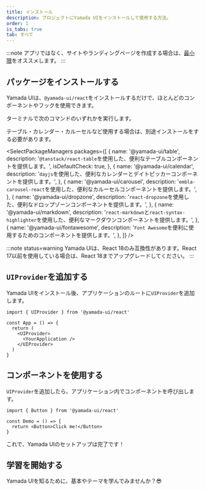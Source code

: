 ```yaml
---
title: インストール
description: プロジェクトにYamada UIをインストールして使用する方法。
order: 1
is_tabs: true
tab: すべて
---
```


:::note
アプリではなく、サイトやランディングページを作成する場合は、[最小限](/getting-started/installation/minimal)をオススメします。
:::

## パッケージをインストールする

Yamada UIは、`@yamada-ui/react`をインストールするだけで、ほとんどのコンポーネントやフックを使用できます。

ターミナルで次のコマンドのいずれかを実行します。

<PackageManagers packageNameOrCommand='@yamada-ui/react' />

テーブル・カレンダー・カルーセルなど使用する場合は、別途インストールをする必要があります。

<SelectPackageManagers
  packages={[
    {
      name: '@yamada-ui/table',
      description: '`@tanstack/react-table`を使用した、便利なテーブルコンポーネントを提供します。',
      isDefaultCheck: true,
    },
    {
      name: '@yamada-ui/calendar',
      description:
        '`dayjs`を使用した、便利なカレンダーとデイトピッカーコンポーネントを提供します。',
    },
    {
      name: '@yamada-ui/carousel',
      description: '`embla-carousel-react`を使用した、便利なカルーセルコンポーネントを提供します。',
    },
    {
      name: '@yamada-ui/dropzone',
      description: '`react-dropzone`を使用した、便利なドロップゾーンコンポーネントを提供します。',
    },
    {
      name: '@yamada-ui/markdown',
      description:
        '`react-markdown`と`react-syntax-highlighter`を使用した、便利なマークダウンコンポーネントを提供します。',
    },
    {
      name: '@yamada-ui/fontawesome',
      description: '`Font Awesome`を便利に使用するためのコンポーネントを提供します。',
    },
  ]}
/>

:::note status=warning
Yamada UIは、React 18のみ互換性があります。React 17以前を使用している場合は、React 18までアップグレードしてください。
:::

## `UIProvider`を追加する

Yamada UIをインストール後、アプリケーションのルートに`UIProvider`を追加します。

```tsx live=false highlight={5,7}
import { UIProvider } from '@yamada-ui/react'

const App = () => {
  return (
    <UIProvider>
      <YourApplication />
    </UIProvider>
  )
}
```

## コンポーネントを使用する

`UIProvider`を追加したら、アプリケーション内でコンポーネントを呼び出します。

```tsx live=false
import { Button } from '@yamada-ui/react'

const Demo = () => {
  return <Button>Click me!</Button>
}
```

これで、Yamada UIのセットアップは完了です！

## 学習を開始する

Yamada UIを知るために、基本やテーマを学んでみませんか？😎

<CardContainer>
  <LinkCard href='/getting-started/basics' />
  <LinkCard
    href='/styled-system/theming'
    title='テーマについて学ぶ'
    description='Yamada UIのデフォルトのテーマを知り、色・フォント・その他のテーマの値を作成・変更する方法を学ぶ。'
  />
  <LinkCard
    href='/components'
    title='コンポーネントを探索する'
    description='Yamada UIは、100以上の柔軟性が高いコンポーネントを提供しています。すべてのコンポーネントは、アニメーション・ダークモードをサポートしています。'
  />
  <LinkCard
    href='https://github.com/hirotomoyamada/yamada-ui'
    title='ソースコードを探索する'
    description='Yamada UIのパッケージ・ドキュメントサイトはオープンソースです。Yamada UIを気に入ったら、スターを付けてください。'
  />
</CardContainer>
